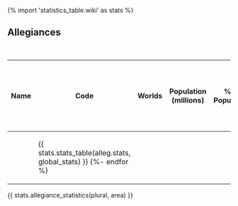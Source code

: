 {% import 'statistics_table.wiki' as stats %}

== Allegiances ==
{| class="wikitable sortable" width="90%"
|+ Analysis per Polity
! Name !! Code !! Worlds !! Population (millions) !! % of Population !! Economy (Bcr) !! Per Capita (Cr) !! RU !! Trade Volume (BCr / year) !! Int. Trade (BCr / year) !! Int. Trade (MDton / year) !! Ext. Trade (BCr/year) !! Ext. Trade (MDton / year) !! Shipyard Capacity (MTons) !! Colonial Army (BEs) !! Travellers (M / year) !! SPA Pop
{% for alleg in global_alg if alleg.world_count() >= min_alg_count -%}
|-
| {{alleg.wiki_name()}}
| {{alleg.code}}
{{ stats.stats_table(alleg.stats, global_stats) }}
{%- endfor %}
|}

{{ stats.allegiance_statistics(plural, area) }}

